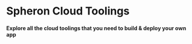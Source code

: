 
# Spheron Cloud Toolings

#### Explore all the cloud toolings that you need to build & deploy your own app

<Toolings />

<Navigation name="Spheron Cloud Toolings" />